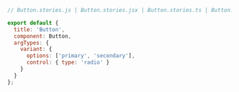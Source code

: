 ```js
// Button.stories.js | Button.stories.jsx | Button.stories.ts | Button.stories.tsx

export default {
  title: 'Button',
  component: Button,
  argTypes: {
    variant: {
      options: ['primary', 'secondary'],
      control: { type: 'radio' }
    }
  }
};
```
